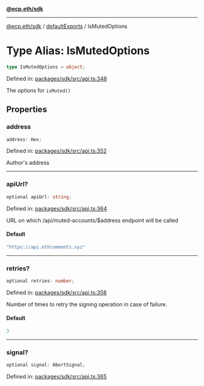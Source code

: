 [**@ecp.eth/sdk**](../../index.mdx)

***

[@ecp.eth/sdk](/sdk-reference/index.mdx) / [defaultExports](/sdk-reference/defaultExports/index.mdx) / IsMutedOptions

# Type Alias: IsMutedOptions

```ts
type IsMutedOptions = object;
```

Defined in: [packages/sdk/src/api.ts:348](https://github.com/ecp-eth/comments-monorepo/blob/main/packages/sdk/src/api.ts#L348)

The options for `isMuted()`

## Properties

### address

```ts
address: Hex;
```

Defined in: [packages/sdk/src/api.ts:352](https://github.com/ecp-eth/comments-monorepo/blob/main/packages/sdk/src/api.ts#L352)

Author's address

***

### apiUrl?

```ts
optional apiUrl: string;
```

Defined in: [packages/sdk/src/api.ts:364](https://github.com/ecp-eth/comments-monorepo/blob/main/packages/sdk/src/api.ts#L364)

URL on which /api/muted-accounts/$address endpoint will be called

#### Default

```ts
"https://api.ethcomments.xyz"
```

***

### retries?

```ts
optional retries: number;
```

Defined in: [packages/sdk/src/api.ts:358](https://github.com/ecp-eth/comments-monorepo/blob/main/packages/sdk/src/api.ts#L358)

Number of times to retry the signing operation in case of failure.

#### Default

```ts
3
```

***

### signal?

```ts
optional signal: AbortSignal;
```

Defined in: [packages/sdk/src/api.ts:365](https://github.com/ecp-eth/comments-monorepo/blob/main/packages/sdk/src/api.ts#L365)
